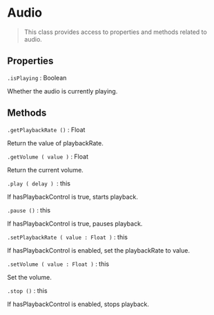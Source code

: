 # Audio

> This class provides access to properties and methods related to audio.

## Properties

`.isPlaying` : Boolean

Whether the audio is currently playing.

## Methods

`.getPlaybackRate ()` : Float

Return the value of playbackRate.

`.getVolume ( value )` : Float

Return the current volume.

`.play ( delay ) `: this

If hasPlaybackControl is true, starts playback.

`.pause ()` : this

If hasPlaybackControl is true, pauses playback.

`.setPlaybackRate ( value : Float )` : this

If hasPlaybackControl is enabled, set the playbackRate to value.

`.setVolume ( value : Float )` : this

Set the volume.

`.stop ()` : this

If hasPlaybackControl is enabled, stops playback.
